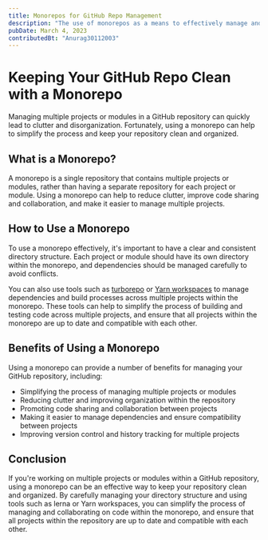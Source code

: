 ```yaml
---
title: Monorepos for GitHub Repo Management 
description: "The use of monorepos as a means to effectively manage and streamline multiple projects within a GitHub repository"
pubDate: March 4, 2023
contributedBt: "Anurag30112003"
---
```


# Keeping Your GitHub Repo Clean with a Monorepo
Managing multiple projects or modules in a GitHub repository can quickly lead to clutter and disorganization. Fortunately, using a monorepo can help to simplify the process and keep your repository clean and organized.

## What is a Monorepo?
A monorepo is a single repository that contains multiple projects or modules, rather than having a separate repository for each project or module. Using a monorepo can help to reduce clutter, improve code sharing and collaboration, and make it easier to manage multiple projects.

## How to Use a Monorepo
To use a monorepo effectively, it's important to have a clear and consistent directory structure. Each project or module should have its own directory within the monorepo, and dependencies should be managed carefully to avoid conflicts.

You can also use tools such as [turborepo](https://turbo.build/repo) or [Yarn workspaces](https://classic.yarnpkg.com/lang/en/docs/workspaces/) to manage dependencies and build processes across multiple projects within the monorepo. These tools can help to simplify the process of building and testing code across multiple projects, and ensure that all projects within the monorepo are up to date and compatible with each other.

## Benefits of Using a Monorepo
Using a monorepo can provide a number of benefits for managing your GitHub repository, including:

* Simplifying the process of managing multiple projects or modules
* Reducing clutter and improving organization within the repository
* Promoting code sharing and collaboration between projects
* Making it easier to manage dependencies and ensure compatibility between projects
* Improving version control and history tracking for multiple projects

## Conclusion

If you're working on multiple projects or modules within a GitHub repository, using a monorepo can be an effective way to keep your repository clean and organized. By carefully managing your directory structure and using tools such as lerna or Yarn workspaces, you can simplify the process of managing and collaborating on code within the monorepo, and ensure that all projects within the repository are up to date and compatible with each other.